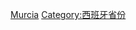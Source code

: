 {{Commons category|Region of Murcia}}
{{Catmore}}

[[Category:西班牙自治區|Murcia]]
[[Category:西班牙省份|Category:西班牙省份]]